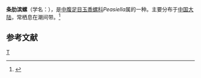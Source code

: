 {{Speciesbox
| taxon = Peasiella infracostata
| binomial_authority = (Issel)
}}
'''条肋滨螺'''（学名：''{{lang|la|Peasiella infracostata}}''），是[[中腹足目|中腹足目]][[玉黍螺科|玉黍螺科]]''Peasiella''属的一种。主要分布于[[中国大陆|中国大陆]]，常栖息在潮间带。<ref>{{cite web|url=http://shell.sinica.edu.tw/chinese/shellbase_detail.php?science_no=6285|title=国际贝库：条肋滨螺|publisher=台湾贝类资料库|accessdate=2009-08-11|archive-url=https://web.archive.org/web/20160304110805/http://shell.sinica.edu.tw/chinese/shellbase_detail.php?science_no=6285|archive-date=2016-03-04|dead-url=yes}}</ref>

== 参考文献 ==
{{reflist}}

{{Taxonbar}}
[[Category:玉黍螺科|T]]